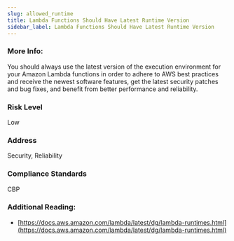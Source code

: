 ```yaml
---
slug: allowed_runtime
title: Lambda Functions Should Have Latest Runtime Version
sidebar_label: Lambda Functions Should Have Latest Runtime Version
---
```


### More Info:

You should always use the latest version of the execution environment for your Amazon Lambda functions in order to adhere to AWS best practices and receive the newest software features, get the latest security patches and bug fixes, and benefit from better performance and reliability.

### Risk Level

Low

### Address

Security, Reliability

### Compliance Standards

CBP


### Additional Reading:

- [https://docs.aws.amazon.com/lambda/latest/dg/lambda-runtimes.html](https://docs.aws.amazon.com/lambda/latest/dg/lambda-runtimes.html) 

